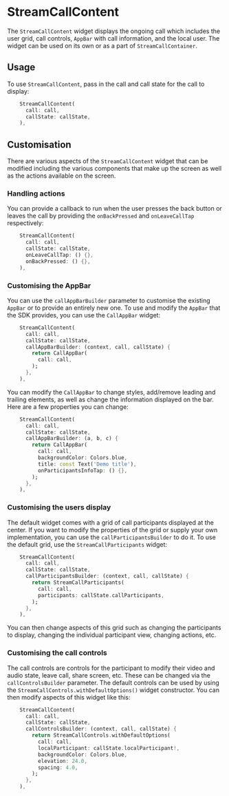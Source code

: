 # StreamCallContent

The `StreamCallContent` widget displays the ongoing call which includes the user grid, call controls,
`AppBar` with call information, and the local user. The widget can be used on its own or as a part of
`StreamCallContainer`.

## Usage

To use `StreamCallContent`, pass in the call and call state for the call to display:

```dart
    StreamCallContent(
      call: call,
      callState: callState,
    ),
```

## Customisation

There are various aspects of the `StreamCallContent` widget that can be modified including the various
components that make up the screen as well as the actions available on the screen.

### Handling actions

You can provide a callback to run when the user presses the back button or leaves the call by providing
the `onBackPressed` and `onLeaveCallTap` respectively:

```dart
    StreamCallContent(
      call: call,
      callState: callState,
      onLeaveCallTap: () {},
      onBackPressed: () {},
    ),
```

### Customising the AppBar

You can use the `callAppBarBuilder` parameter to customise the existing `AppBar` or to provide an entirely
new one. To use and modify the `AppBar` that the SDK provides, you can use the `CallAppBar` widget:

```dart
    StreamCallContent(
      call: call,
      callState: callState,
      callAppBarBuilder: (context, call, callState) {
        return CallAppBar(
          call: call,
        );
      },
    ),
```

You can modify the `CallAppBar` to change styles, add/remove leading and trailing elements, as well as
change the information displayed on the bar. Here are a few properties you can change:

```dart
    StreamCallContent(
      call: call,
      callState: callState,
      callAppBarBuilder: (a, b, c) {
        return CallAppBar(
          call: call,
          backgroundColor: Colors.blue,
          title: const Text('Demo title'),
          onParticipantsInfoTap: () {},
        );
      },
    ),
```

### Customising the users display

The default widget comes with a grid of call participants displayed at the center. If you want to modify
the properties of the grid or supply your own implementation, you can use the `callParticipantsBuilder` to
do it. To use the default grid, use the `StreamCallParticipants` widget:

```dart
    StreamCallContent(
      call: call,
      callState: callState,
      callParticipantsBuilder: (context, call, callState) {
        return StreamCallParticipants(
          call: call,
          participants: callState.callParticipants,
        );
      },
    ),
```

You can then change aspects of this grid such as changing the participants to display, changing the
individual participant view, changing actions, etc.

### Customising the call controls

The call controls are controls for the participant to modify their video and audio state, leave call,
share screen, etc. These can be changed via the `callControlsBuilder` parameter. The default controls
can be used by using the `StreamCallControls.withDefaultOptions()` widget constructor. You can then modify
aspects of this widget like this:

```dart
    StreamCallContent(
      call: call,
      callState: callState,
      callControlsBuilder: (context, call, callState) {
        return StreamCallControls.withDefaultOptions(
          call: call,
          localParticipant: callState.localParticipant!,
          backgroundColor: Colors.blue,
          elevation: 24.0,
          spacing: 4.0,
        );
      },
    ),
```
